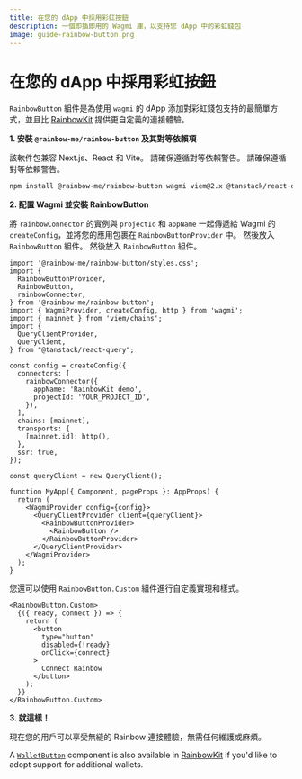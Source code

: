```yaml
---
title: 在您的 dApp 中採用彩虹按鈕
description: 一個即插即用的 Wagmi 庫，以支持您 dApp 中的彩虹錢包
image: guide-rainbow-button.png
---
```


# 在您的 dApp 中採用彩虹按鈕

`RainbowButton` 組件是為使用 `wagmi` 的 dApp 添加對彩虹錢包支持的最簡單方式，並且比 [RainbowKit](https://www.rainbowkit.com/docs/installation) 提供更自定義的連接體驗。

**1. 安裝 `@rainbow-me/rainbow-button` 及其對等依賴項**

該軟件包兼容 Next.js、React 和 Vite。 請確保遵循對等依賴警告。 請確保遵循對等依賴警告。

```bash
npm install @rainbow-me/rainbow-button wagmi viem@2.x @tanstack/react-query
```

**2. 配置 Wagmi 並安裝 RainbowButton**

將 `rainbowConnector` 的實例與 `projectId` 和 `appName` 一起傳遞給 Wagmi 的 `createConfig`，並將您的應用包裹在 `RainbowButtonProvider` 中。 然後放入 `RainbowButton` 組件。 然後放入 `RainbowButton` 組件。

```tsx
import '@rainbow-me/rainbow-button/styles.css';
import {
  RainbowButtonProvider,
  RainbowButton,
  rainbowConnector,
} from '@rainbow-me/rainbow-button';
import { WagmiProvider, createConfig, http } from 'wagmi';
import { mainnet } from 'viem/chains';
import {
  QueryClientProvider,
  QueryClient,
} from "@tanstack/react-query";

const config = createConfig({
  connectors: [
    rainbowConnector({
      appName: 'RainbowKit demo',
      projectId: 'YOUR_PROJECT_ID',
    }),
  ],
  chains: [mainnet],
  transports: {
    [mainnet.id]: http(),
  },
  ssr: true,
});

const queryClient = new QueryClient();

function MyApp({ Component, pageProps }: AppProps) {
  return (
    <WagmiProvider config={config}>
      <QueryClientProvider client={queryClient}>
        <RainbowButtonProvider>
          <RainbowButton />
        </RainbowButtonProvider>
      </QueryClientProvider>
    </WagmiProvider>
  );
}
```

您還可以使用 `RainbowButton.Custom` 組件進行自定義實現和樣式。

```tsx
<RainbowButton.Custom>
  {({ ready, connect }) => {
    return (
      <button
        type="button"
        disabled={!ready}
        onClick={connect}
      >
        Connect Rainbow
      </button>
    );
  }}
</RainbowButton.Custom>
```

**3. 就這樣！**

現在您的用戶可以享受無縫的 Rainbow 連接體驗，無需任何維護或麻煩。

A [`WalletButton`](https://www.rainbowkit.com/docs/wallet-button) component is also available in [RainbowKit](https://www.rainbowkit.com/docs/installation) if you'd like to adopt support for additional wallets.
